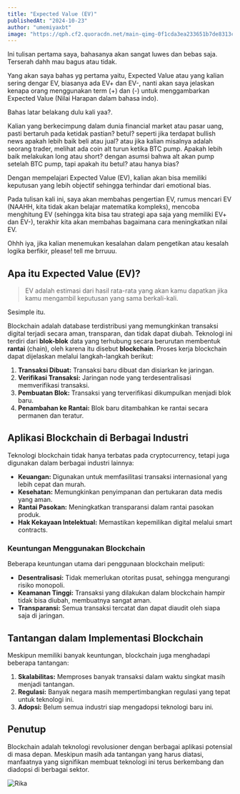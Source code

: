 ```yaml
---
title: "Expected Value (EV)"
publishedAt: "2024-10-23"
author: "umemiyaxbt"
image: "https://qph.cf2.quoracdn.net/main-qimg-0f1cda3ea233651b7de8313cb8b8c010-lq"
---
```


Ini tulisan pertama saya, bahasanya akan sangat luwes dan bebas saja. Terserah dahh mau bagus atau tidak.

Yang akan saya bahas yg pertama yaitu, Expected Value atau yang kalian sering dengar EV, biasanya ada EV+ dan EV-, nanti akan saya jelaskan kenapa orang menggunakan term (+) dan (-) untuk menggambarkan Expected Value (Nilai Harapan dalam bahasa indo).

Bahas latar belakang dulu kali yaa?. 

Kalian yang berkecimpung dalam dunia financial market atau pasar uang, pasti bertaruh pada ketidak pastian? betul? seperti jika terdapat bullish news apakah lebih baik beli atau jual? atau jika kalian misalnya adalah seorang trader, melihat ada coin alt turun ketika BTC pump. Apakah lebih baik melakukan long atau short? dengan asumsi bahwa alt akan pump setelah BTC pump, tapi apakah itu betul? atau hanya bias?

Dengan mempelajari Expected Value (EV), kalian akan bisa memiliki keputusan yang lebih objectif sehingga terhindar dari emotional bias.

Pada tulisan kali ini, saya akan membahas pengertian EV, rumus mencari EV (NAAHH, kita tidak akan belajar matematika kompleks), mencoba menghitung EV (sehingga kita bisa tau strategi apa saja yang memiliki EV+ dan EV-), terakhir kita akan membahas bagaimana cara meningkatkan nilai EV.

Ohhh iya, jika kalian menemukan kesalahan dalam pengetikan atau kesalah logika berfikir, please! tell me brruuu.

## Apa itu Expected Value (EV)?

> EV adalah estimasi dari hasil rata-rata yang akan kamu dapatkan jika kamu mengambil keputusan yang sama berkali-kali.

Sesimple itu.

Blockchain adalah database terdistribusi yang memungkinkan transaksi digital terjadi secara aman, transparan, dan tidak dapat diubah. Teknologi ini terdiri dari **blok-blok** data yang terhubung secara berurutan membentuk **rantai** (chain), oleh karena itu disebut **blockchain**.
Proses kerja blockchain dapat dijelaskan melalui langkah-langkah berikut:

1. **Transaksi Dibuat:** Transaksi baru dibuat dan disiarkan ke jaringan.
2. **Verifikasi Transaksi:** Jaringan node yang terdesentralisasi memverifikasi transaksi.
3. **Pembuatan Blok:** Transaksi yang terverifikasi dikumpulkan menjadi blok baru.
4. **Penambahan ke Rantai:** Blok baru ditambahkan ke rantai secara permanen dan teratur.


## Aplikasi Blockchain di Berbagai Industri

Teknologi blockchain tidak hanya terbatas pada cryptocurrency, tetapi juga digunakan dalam berbagai industri lainnya:

- **Keuangan:** Digunakan untuk memfasilitasi transaksi internasional yang lebih cepat dan murah.
- **Kesehatan:** Memungkinkan penyimpanan dan pertukaran data medis yang aman.
- **Rantai Pasokan:** Meningkatkan transparansi dalam rantai pasokan produk.
- **Hak Kekayaan Intelektual:** Memastikan kepemilikan digital melalui smart contracts.

### Keuntungan Menggunakan Blockchain

Beberapa keuntungan utama dari penggunaan blockchain meliputi:

- **Desentralisasi:** Tidak memerlukan otoritas pusat, sehingga mengurangi risiko monopoli.
- **Keamanan Tinggi:** Transaksi yang dilakukan dalam blockchain hampir tidak bisa diubah, membuatnya sangat aman.
- **Transparansi:** Semua transaksi tercatat dan dapat diaudit oleh siapa saja di jaringan.

## Tantangan dalam Implementasi Blockchain

Meskipun memiliki banyak keuntungan, blockchain juga menghadapi beberapa tantangan:

1. **Skalabilitas:** Memproses banyak transaksi dalam waktu singkat masih menjadi tantangan.
2. **Regulasi:** Banyak negara masih mempertimbangkan regulasi yang tepat untuk teknologi ini.
3. **Adopsi:** Belum semua industri siap mengadopsi teknologi baru ini.

## Penutup

Blockchain adalah teknologi revolusioner dengan berbagai aplikasi potensial di masa depan. Meskipun masih ada tantangan yang harus diatasi, manfaatnya yang signifikan membuat teknologi ini terus berkembang dan diadopsi di berbagai sektor.

![Rika](https://i.pinimg.com/736x/a7/19/a5/a719a51abe6b4b4455f169b8a24055d4.jpg)
